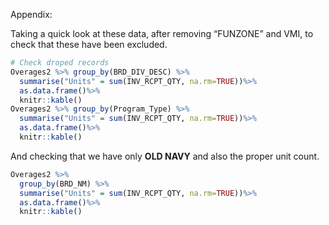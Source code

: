 
Appendix:
  
  Taking a quick look at these data, after removing "FUNZONE" and VMI, to check that these have been excluded.

```r
# Check droped records
Overages2 %>% group_by(BRD_DIV_DESC) %>% 
  summarise("Units" = sum(INV_RCPT_QTY, na.rm=TRUE))%>% 
  as.data.frame()%>%
  knitr::kable()
Overages2 %>% group_by(Program_Type) %>% 
  summarise("Units" = sum(INV_RCPT_QTY, na.rm=TRUE))%>% 
  as.data.frame()%>%
  knitr::kable()
```

And checking that we have only **OLD NAVY** and also the proper unit count.
```r
Overages2 %>% 
  group_by(BRD_NM) %>% 
  summarise("Units" = sum(INV_RCPT_QTY, na.rm=TRUE))%>% 
  as.data.frame()%>%
  knitr::kable()

```
